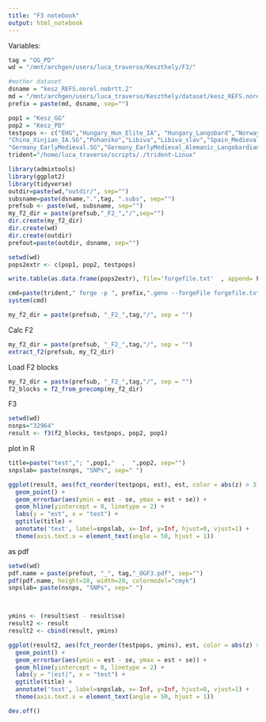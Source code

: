 ```yaml
---
title: "F3 notebook"
output: html_notebook
---
```


Variables:
```r
tag = "GG_PD"
wd = "/mnt/archgen/users/luca_traverso/Keszthely/F3/"

#mother dataset
dsname = "kesz_REFS.norel.nobrtt.2"
md = "/mnt/archgen/users/luca_traverso/Keszthely/dataset/kesz_REFS.norel.nobrtt2/"
prefix = paste(md, dsname, sep="")

pop1 = "Kesz_GG"
pop2 = "Kesz_PD"
testpops <- c("EHG","Hungary_Hun_Elite_IA", "Hungary_Langobard","Norway_Viking.SG","Sweden_Viking.SG","Italy_Imperial.SG",
"China_Xinjian_IA.SG","Pohansko","Libiva","Libiva_slav","Spain_Medieval", "Spain_Roman","Tajikistan_Ksirov_Kushan","Venosa","WHG",
"Germany_EarlyMedieval.SG","Germany_EarlyMedieval_Alemanic_Langobardian","Germany_EarlyMedieval_Alemanic_Byzantine","Mbuti.DG")
trident="/home/luca_traverso/scripts/./trident-Linux"
```

```r
library(admixtools)
library(ggplot2)
library(tidyverse)
outdir=paste(wd,"outdir/", sep="")
subsname=paste(dsname,".",tag, ".subs", sep="")
prefsub <- paste(wd, subsname, sep="")
my_f2_dir = paste(prefsub,"_F2_","/",sep="")
dir.create(my_f2_dir)
dir.create(wd)
dir.create(outdir)
prefout=paste(outdir, dsname, sep="")
```


```r
setwd(wd)
pops2extr <- c(pop1, pop2, testpops)

write.table(as.data.frame(pops2extr), file='forgefile.txt'  , append= F, sep='\n', row.names = F , quote = F, col.names = F)

cmd=paste(trident," forge -p ", prefix,".geno --forgeFile forgefile.txt --onlyGeno --outFormat EIGENSTRAT -o . -n ",subsname, sep = "")
system(cmd)

my_f2_dir = paste(prefsub, "_F2_",tag,"/", sep = "")

```

Calc F2
```r
my_f2_dir = paste(prefsub, "_F2_",tag,"/", sep = "")
extract_f2(prefsub, my_f2_dir)
```

Load F2 blocks
```r
my_f2_dir = paste(prefsub, "_F2_",tag,"/", sep = "")
f2_blocks = f2_from_precomp(my_f2_dir)
```



F3
```r
setwd(wd)
nsnps="32964"
result <- f3(f2_blocks, testpops, pop2, pop1)
```



plot in R
```r
title=paste("test","; ",pop1,"  ,  ",pop2, sep="")
snpslab= paste(nsnps, "SNPs", sep=" ")

ggplot(result, aes(fct_reorder(testpops, est), est, color = abs(z) > 3)) +
  geom_point() +
  geom_errorbar(aes(ymin = est - se, ymax = est + se)) +
  geom_hline(yintercept = 0, linetype = 2) +
  labs(y = "est", x = "test") +
  ggtitle(title) +
  annotate('text', label=snpslab, x=-Inf, y=Inf, hjust=0, vjust=1) +
  theme(axis.text.x = element_text(angle = 50, hjust = 1))
```

as pdf
```r
setwd(wd)
pdf.name = paste(prefout, "_", tag,"_OGF3.pdf", sep="")
pdf(pdf.name, height=10, width=20, colormodel="cmyk")
snpslab= paste(nsnps, "SNPs", sep=" ")



ymins <- (result$est - result$se)
result2 <- result
result2 <- cbind(result, ymins)

ggplot(result2, aes(fct_reorder(testpops, ymins), est, color = abs(z) > 3)) +
  geom_point() +
  geom_errorbar(aes(ymin = est - se, ymax = est + se)) +
  geom_hline(yintercept = 0, linetype = 2) +
  labs(y = "|est|", x = "test") +
  ggtitle(title) +
  annotate('text', label=snpslab, x=-Inf, y=Inf, hjust=0, vjust=1) +
  theme(axis.text.x = element_text(angle = 50, hjust = 1))

dev.off()

```

